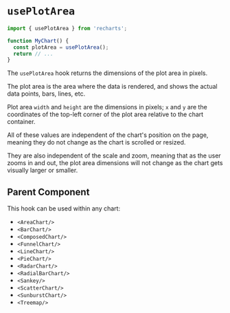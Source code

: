 
<Meta of={ComponentStories} />

# `usePlotArea`

```jsx
import { usePlotArea } from 'recharts';

function MyChart() {
  const plotArea = usePlotArea();
  return // ...
}
```

The `usePlotArea` hook returns the dimensions of the plot area in pixels.

The plot area is the area where the data is rendered, and shows the actual data points, bars, lines, etc.

Plot area `width` and `height` are the dimensions in pixels;
`x` and `y` are the coordinates of the top-left corner of the plot area relative to the chart container.

All of these values are independent of the chart's position on the page, meaning they do not change as the chart is scrolled or resized.

They are also independent of the scale and zoom, meaning that as the user zooms in and out,
the plot area dimensions will not change as the chart gets visually larger or smaller.

<Canvas of={ComponentStories.UsePlotArea} layout='padded' />

## Parent Component

This hook can be used within any chart:
- `<AreaChart/>`
- `<BarChart/>`
- `<ComposedChart/>`
- `<FunnelChart/>`
- `<LineChart/>`
- `<PieChart/>`
- `<RadarChart/>`
- `<RadialBarChart/>`
- `<Sankey/>`
- `<ScatterChart/>`
- `<SunburstChart/>`
- `<Treemap/>`
